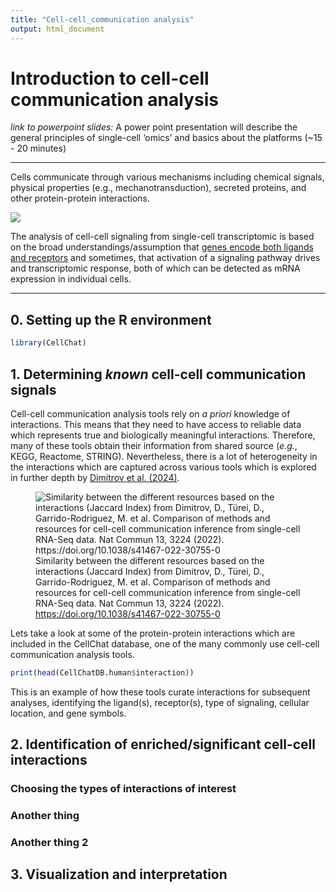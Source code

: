 ---
title: "Cell-cell_communication analysis"
output: html_document
---

# Introduction to cell-cell communication analysis

*link to powerpoint slides:* A power point presentation will describe the general principles of single-cell 'omics' and basics about the platforms (\~15 - 20 minutes)

------------------------------------------------------------------------

Cells communicate through various mechanisms including chemical signals, physical properties (e.g., mechanotransduction), secreted proteins, and other protein-protein interactions.

![](images/Untitled%20(7)-01.png)

The analysis of cell-cell signaling from single-cell transcriptomic is based on the broad understandings/assumption that [genes encode both ligands and receptors]{.underline} and sometimes, that activation of a signaling pathway drives and transcriptomic response, both of which can be detected as mRNA expression in individual cells.

------------------------------------------------------------------------

## 0. Setting up the R environment

```{r}
library(CellChat)
```

## 1. Determining *known* cell-cell communication signals

Cell-cell communication analysis tools rely on *a priori* knowledge of interactions. This means that they need to have access to reliable data which represents true and biologically meaningful interactions. Therefore, many of these tools obtain their information from shared source (*e.g.*, KEGG, Reactome, STRING). Nevertheless, there is a lot of heterogeneity in the interactions which are captured across various tools which is explored in further depth by [Dimitrov et al. (2024)](https://www.nature.com/articles/s41467-022-30755-0).

![Similarity between the different resources based on the interactions (Jaccard Index) from Dimitrov, D., Türei, D., Garrido-Rodriguez, M. et al. Comparison of methods and resources for cell-cell communication inference from single-cell RNA-Seq data. Nat Commun 13, 3224 (2022). <https://doi.org/10.1038/s41467-022-30755-0>](images/clipboard-747365050.png)

Lets take a look at some of the protein-protein interactions which are included in the CellChat database, one of the many commonly use cell-cell communication analysis tools.

```{r}
print(head(CellChatDB.human$interaction))
```

This is an example of how these tools curate interactions for subsequent analyses, identifying the ligand(s), receptor(s), type of signaling, cellular location, and gene symbols.

## 2. Identification of enriched/significant cell-cell interactions

### Choosing the types of interactions of interest

### Another thing

### Another thing 2

## 3. Visualization and interpretation
